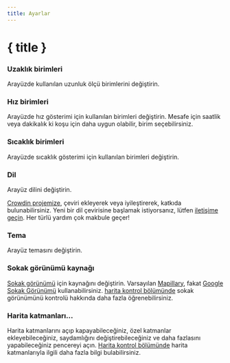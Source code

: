 ```yaml
---
title: Ayarlar
---
```


<script lang="ts">
</script>

# { title }

### <Ruler size="16" class="inline-block" style="margin-bottom: 2px" />Uzaklık birimleri

Arayüzde kullanılan uzunluk ölçü birimlerini değiştirin.

### <Zap size="16" class="inline-block" style="margin-bottom: 2px" />Hız birimleri

Arayüzde hız gösterimi için kullanılan birimleri değiştirin.
Mesafe için saatlik veya dakikalık ki koşu için daha uygun olabilir, birim seçebilirsiniz.

### <Thermometer size="16" class="inline-block" style="margin-bottom: 2px" />Sıcaklık birimleri

Arayüzde sıcaklık gösterimi için kullanılan birimleri değiştirin.

### <Languages size="16" class="inline-block" style="margin-bottom: 2px" />Dil

Arayüz dilini değiştirin.

<DocsNote>

<a href="https://crowdin.com/project/gpxstudio" target="_blank">Crowdin projemize</a>, çeviri ekleyerek veya iyileştirerek, katkıda bulunabilirsiniz.
Yeni bir dil çevirisine başlamak istiyorsanız, lütfen <a href="#contact">iletişime geçin</a>.
Her türlü yardım çok makbule geçer!

</DocsNote>

### <Sun size="16" class="inline-block" style="margin-bottom: 2px" />Tema

Arayüz temasını değiştirin.

### <PersonStanding size="16" class="inline-block" style="margin-bottom: 2px" />Sokak görünümü kaynağı

[Sokak görünümü](../map-controls) için kaynağını değiştirin.
Varsayılan <a href="https://www.mapillary.com" target="_blank">Mapillary</a>, fakat <a href="https://www.google.com/streetview/" target="_blank">Google Sokak Görünümü</a> kullanabilirsiniz.
[harita kontrol bölümünde](../map-controls) sokak görünümünü kontrolü hakkında daha fazla öğrenebilirsiniz.

### <Layers size="16" class="inline-block" style="margin-bottom: 2px" />Harita katmanları...

Harita katmanlarını açıp kapayabileceğiniz, özel katmanlar ekleyebileceğiniz, saydamlığını değiştirebileceğiniz ve daha fazlasını yapabileceğiniz pencereyi açın.
[Harita kontrol bölümünde](../map-controls) harita katmanlarıyla ilgili daha fazla bilgi bulabilirsiniz.
